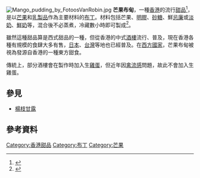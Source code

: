{{noteTA
|1=zh-cn:芒果布丁; zh-tw:芒果布丁; zh-hk:芒果布甸;
|2=zh-cn:布丁; zh-tw:布丁; zh-hk:布甸;
}}
{{Infobox prepared food
| name             = 芒果布甸
| image            = Mango pudding.JPG
| caption          = 一碗芒果布甸
| alternate_name   = 
| country          = [[香港|香港]]
| course           = 
| type             = [[甜品|甜品]]
| served           = 
| main_ingredient  = [[芒果|芒果]]、[[明膠|明膠]]、[[砂糖|砂糖]]及[[淡奶|淡奶]]
| variations       = 
| other            = 
}}
[[File:Mango_pudding_by_FotoosVanRobin.jpg|thumb]]
'''芒果布甸'''，一種[[香港|香港]]的流行[[甜品|甜品]]<ref>{{cite news |title=港式甜品集體回憶　做法簡易零難度！ |url=https://www.hk01.com/%E9%A3%B2%E9%A3%9F/233530/%E8%8A%92%E6%9E%9C%E5%B8%83%E7%94%B8%E9%A3%9F%E8%AD%9C-%E6%B8%AF%E5%BC%8F%E7%94%9C%E5%93%81%E9%9B%86%E9%AB%94%E5%9B%9E%E6%86%B6-%E5%81%9A%E6%B3%95%E7%B0%A1%E6%98%93%E9%9B%B6%E9%9B%A3%E5%BA%A6 |accessdate=2019-07-01 |work=香港01 |date=2018-09-10 |archive-date=2019-07-01 |archive-url=https://web.archive.org/web/20190701122753/https://www.hk01.com/%E9%A3%B2%E9%A3%9F/233530/%E8%8A%92%E6%9E%9C%E5%B8%83%E7%94%B8%E9%A3%9F%E8%AD%9C-%E6%B8%AF%E5%BC%8F%E7%94%9C%E5%93%81%E9%9B%86%E9%AB%94%E5%9B%9E%E6%86%B6-%E5%81%9A%E6%B3%95%E7%B0%A1%E6%98%93%E9%9B%B6%E9%9B%A3%E5%BA%A6 |dead-url=no }}</ref>，是以[[芒果|芒果]]和[[乳製品|乳製品]]作為主要材料的[[布丁|布丁]]。材料包括芒果、[[明膠|明膠]]、[[砂糖|砂糖]]、鮮[[忌廉|忌廉]]或[[淡奶|淡奶]]、[[鮮奶|鮮奶]]等，混合後不必蒸煮，冷藏數小時即可製成<ref>{{cite news |title=獨門美點 —— 香芒布丁 |url=http://news.stheadline.com/dailynews/headline_news_detail_columnist.asp?id=290450&section_name=wtt&kw=-1 |accessdate=2019-07-01 |work=頭條日報 |date=2014-06-21 |archive-date=2019-11-11 |archive-url=https://web.archive.org/web/20191111130753/http://news.stheadline.com/dailynews/headline_news_detail_columnist.asp?id=290450&section_name=wtt&kw=-1 |dead-url=no }}</ref>。

雖然這種甜品算是西式甜品的一種，但從香港的中式[[酒樓|酒樓]]流行、普及，現在香港各種有規模的食肆大多有售，[[日本|日本]]、[[台灣|台灣]]等地也已經普及。在[[西方國家|西方國家]]，芒果布甸被視為發源自香港的一種東方甜食。

傳統上，部分酒樓會在製作時加入生[[雞蛋|雞蛋]]，但近年因[[禽流感|禽流感]]問題，故此不會加入生雞蛋。

== 參見 ==
*[[楊枝甘露|楊枝甘露]]

== 參考資料 ==
{{reflist}}

{{Portal|饮食}}
{{commons category|Mango pudding}}
{{Dessert-stub}}
[[Category:香港甜品|Category:香港甜品]]
[[Category:布丁|Category:布丁]]
[[Category:芒果|Category:芒果]]